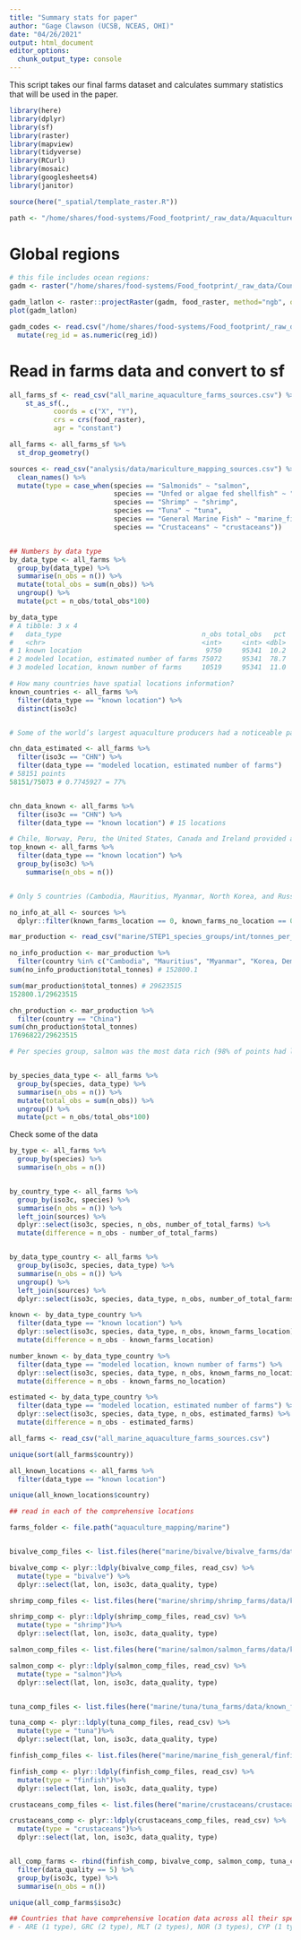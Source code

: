 ```yaml
---
title: "Summary stats for paper"
author: "Gage Clawson (UCSB, NCEAS, OHI)"
date: "04/26/2021"
output: html_document
editor_options: 
  chunk_output_type: console
---
```


This script takes our final farms dataset and calculates summary statistics that will be used in the paper. 

```r

library(here)
library(dplyr)
library(sf)
library(raster)
library(mapview)
library(tidyverse)
library(RCurl)
library(mosaic)
library(googlesheets4)
library(janitor)

source(here("_spatial/template_raster.R"))

path <- "/home/shares/food-systems/Food_footprint/_raw_data/Aquaculture_locations"

```


# Global regions

```r

# this file includes ocean regions:
gadm <- raster("/home/shares/food-systems/Food_footprint/_raw_data/Country_regions/gadm36mol_pyfill_10km.tif")

gadm_latlon <- raster::projectRaster(gadm, food_raster, method="ngb", over=TRUE)
plot(gadm_latlon)

gadm_codes <- read.csv("/home/shares/food-systems/Food_footprint/_raw_data/Country_regions/gadm_reg_codes.csv") %>% 
  mutate(reg_id = as.numeric(reg_id))
```

# Read in farms data and convert to sf

```r
all_farms_sf <- read_csv("all_marine_aquaculture_farms_sources.csv") %>%
    st_as_sf(., 
           coords = c("X", "Y"),
           crs = crs(food_raster), 
           agr = "constant")  

all_farms <- all_farms_sf %>%
  st_drop_geometry()

```


```r
sources <- read_csv("analysis/data/mariculture_mapping_sources.csv") %>%
  clean_names() %>%
  mutate(type = case_when(species == "Salmonids" ~ "salmon",
                          species == "Unfed or algae fed shellfish" ~ "bivalve",
                          species == "Shrimp" ~ "shrimp", 
                          species == "Tuna" ~ "tuna", 
                          species == "General Marine Fish" ~ "marine_fish_general", 
                          species == "Crustaceans" ~ "crustaceans"))


## Numbers by data type
by_data_type <- all_farms %>%
  group_by(data_type) %>%
  summarise(n_obs = n()) %>%
  mutate(total_obs = sum(n_obs)) %>% 
  ungroup() %>%
  mutate(pct = n_obs/total_obs*100)

by_data_type
# A tibble: 3 x 4
#   data_type                                   n_obs total_obs   pct
#   <chr>                                       <int>     <int> <dbl>
# 1 known location                               9750     95341  10.2
# 2 modeled location, estimated number of farms 75072     95341  78.7
# 3 modeled location, known number of farms     10519     95341  11.0

# How many countries have spatial locations information?
known_countries <- all_farms %>%
  filter(data_type == "known location") %>%
  distinct(iso3c)


# Some of the world’s largest aquaculture producers had a noticeable paucity of aquaculture location data, particularly China, whose represented 77% of the total estimated points, and only had 15 known location points

chn_data_estimated <- all_farms %>%
  filter(iso3c == "CHN") %>%
  filter(data_type == "modeled location, estimated number of farms")
# 58151 points
58151/75073 # 0.7745927 = 77%


chn_data_known <- all_farms %>%
  filter(iso3c == "CHN") %>%
  filter(data_type == "known location") # 15 locations 

# Chile, Norway, Peru, the United States, Canada and Ireland provided a substantial number of known locations (>1000).
top_known <- all_farms %>%
  filter(data_type == "known location") %>%
  group_by(iso3c) %>%
    summarise(n_obs = n())


# Only 5 countries (Cambodia, Mauritius, Myanmar, North Korea, and Russia) had no form of farm data at all, however, these countries only account for 0.5% of marine aquaculture production included.

no_info_at_all <- sources %>%
  dplyr::filter(known_farms_location == 0, known_farms_no_location == 0) ## only 5 with no information at all

mar_production <- read_csv("marine/STEP1_species_groups/int/tonnes_per_country_group.csv")

no_info_production <- mar_production %>%
  filter(country %in% c("Cambodia", "Mauritius", "Myanmar", "Korea, Dem. People's Rep", "Russian Federation"))
sum(no_info_production$total_tonnes) # 152800.1

sum(mar_production$total_tonnes) # 29623515
152800.1/29623515

chn_production <- mar_production %>%
  filter(country == "China")
sum(chn_production$total_tonnes)
17696822/29623515

# Per species group, salmon was the most data rich (98% of points had location information, 1.13% of points were known with no location information, 0.87% estimated), followed by Tuna (34% of points had location information, 66% of points were known with no location information, 0% estimated).


by_species_data_type <- all_farms %>%
  group_by(species, data_type) %>%
  summarise(n_obs = n()) %>%
  mutate(total_obs = sum(n_obs)) %>% 
  ungroup() %>%
  mutate(pct = n_obs/total_obs*100)
```

Check some of the data
```r
by_type <- all_farms %>%
  group_by(species) %>%
  summarise(n_obs = n())  


by_country_type <- all_farms %>%
  group_by(iso3c, species) %>%
  summarise(n_obs = n()) %>%
  left_join(sources) %>%
  dplyr::select(iso3c, species, n_obs, number_of_total_farms) %>%
  mutate(difference = n_obs - number_of_total_farms)


by_data_type_country <- all_farms %>%
  group_by(iso3c, species, data_type) %>%
  summarise(n_obs = n()) %>%
  ungroup() %>%
  left_join(sources) %>%
  dplyr::select(iso3c, species, data_type, n_obs, number_of_total_farms, known_farms_location, known_farms_no_location, estimated_farms)

known <- by_data_type_country %>%
  filter(data_type == "known location") %>%
  dplyr::select(iso3c, species, data_type, n_obs, known_farms_location) %>%
  mutate(difference = n_obs - known_farms_location)

number_known <- by_data_type_country %>% 
  filter(data_type == "modeled location, known number of farms") %>%
  dplyr::select(iso3c, species, data_type, n_obs, known_farms_no_location) %>%
  mutate(difference = n_obs - known_farms_no_location)

estimated <- by_data_type_country %>% 
  filter(data_type == "modeled location, estimated number of farms") %>%
  dplyr::select(iso3c, species, data_type, n_obs, estimated_farms) %>%
  mutate(difference = n_obs - estimated_farms)

```


```r

all_farms <- read_csv("all_marine_aquaculture_farms_sources.csv")

unique(sort(all_farms$country))

all_known_locations <- all_farms %>%
  filter(data_type == "known location") 

unique(all_known_locations$country)

## read in each of the comprehensive locations 

farms_folder <- file.path("aquaculture_mapping/marine")


bivalve_comp_files <- list.files(here("marine/bivalve/bivalve_farms/data/known_farm_sites_2_4_5"), full=TRUE)

bivalve_comp <- plyr::ldply(bivalve_comp_files, read_csv) %>%
  mutate(type = "bivalve") %>%
  dplyr::select(lat, lon, iso3c, data_quality, type)

shrimp_comp_files <- list.files(here("marine/shrimp/shrimp_farms/data/known_farm_sites_2_4_5"), full=TRUE)

shrimp_comp <- plyr::ldply(shrimp_comp_files, read_csv) %>%
  mutate(type = "shrimp")%>%
  dplyr::select(lat, lon, iso3c, data_quality, type)

salmon_comp_files <- list.files(here("marine/salmon/salmon_farms/data/known_farm_sites_2_4_5"), full=TRUE)

salmon_comp <- plyr::ldply(salmon_comp_files, read_csv) %>%
  mutate(type = "salmon")%>%
  dplyr::select(lat, lon, iso3c, data_quality, type)


tuna_comp_files <- list.files(here("marine/tuna/tuna_farms/data/known_farm_sites_2_4_5"), full=TRUE)

tuna_comp <- plyr::ldply(tuna_comp_files, read_csv) %>%
  mutate(type = "tuna")%>%
  dplyr::select(lat, lon, iso3c, data_quality, type)

finfish_comp_files <- list.files(here("marine/marine_fish_general/finfish_farms/data/known_farm_sites_2_4_5"), full=TRUE)

finfish_comp <- plyr::ldply(finfish_comp_files, read_csv) %>%
  mutate(type = "finfish")%>%
  dplyr::select(lat, lon, iso3c, data_quality, type)

crustaceans_comp_files <- list.files(here("marine/crustaceans/crustaceans_farms/data/known_farm_sites_2_4_5"), full=TRUE)

crustaceans_comp <- plyr::ldply(crustaceans_comp_files, read_csv) %>%
  mutate(type = "crustaceans")%>%
  dplyr::select(lat, lon, iso3c, data_quality, type)


all_comp_farms <- rbind(finfish_comp, bivalve_comp, salmon_comp, tuna_comp, shrimp_comp) %>%
  filter(data_quality == 5) %>%
  group_by(iso3c, type) %>%
  summarise(n_obs = n())

unique(all_comp_farms$iso3c)

## Countries that have comprehensive location data across all their species reported:
# - ARE (1 type), GRC (2 type), MLT (2 types), NOR (3 types), CYP (1 type), HKG (2 type), BLG (1 type), BLZ (1 type), CAN (2 types), CHL (2 types), DNK (2 types), FIN (1 type), FRO (1 type), GBR (2 types), IRL (2 types), JEY (1 type)
```


